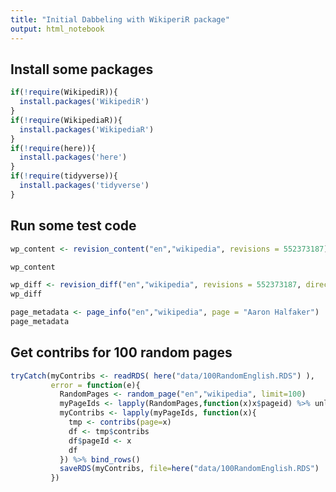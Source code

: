 ```yaml
---
title: "Initial Dabbeling with WikiperiR package"
output: html_notebook
---
```


## Install some packages

```r
if(!require(WikipediR)){
  install.packages('WikipediR')
}
if(!require(WikipediaR)){
  install.packages('WikipediaR')
}
if(!require(here)){
  install.packages('here')
}
if(!require(tidyverse)){
  install.packages('tidyverse')
}


```

## Run some test code



```r
wp_content <- revision_content("en","wikipedia", revisions = 552373187)

wp_content
```

```r
wp_diff <- revision_diff("en","wikipedia", revisions = 552373187, direction = "next")
wp_diff
```

```r
page_metadata <- page_info("en","wikipedia", page = "Aaron Halfaker")
page_metadata
```

## Get contribs for 100 random pages
```r
tryCatch(myContribs <- readRDS( here("data/100RandomEnglish.RDS") ),
         error = function(e){
           RandomPages <- random_page("en","wikipedia", limit=100)
           myPageIds <- lapply(RandomPages,function(x)x$pageid) %>% unlist
           myContribs <- lapply(myPageIds, function(x){
             tmp <- contribs(page=x)
             df <- tmp$contribs
             df$pageId <- x
             df
           }) %>% bind_rows() 
           saveRDS(myContribs, file=here("data/100RandomEnglish.RDS")  )
         })
```
  
  
